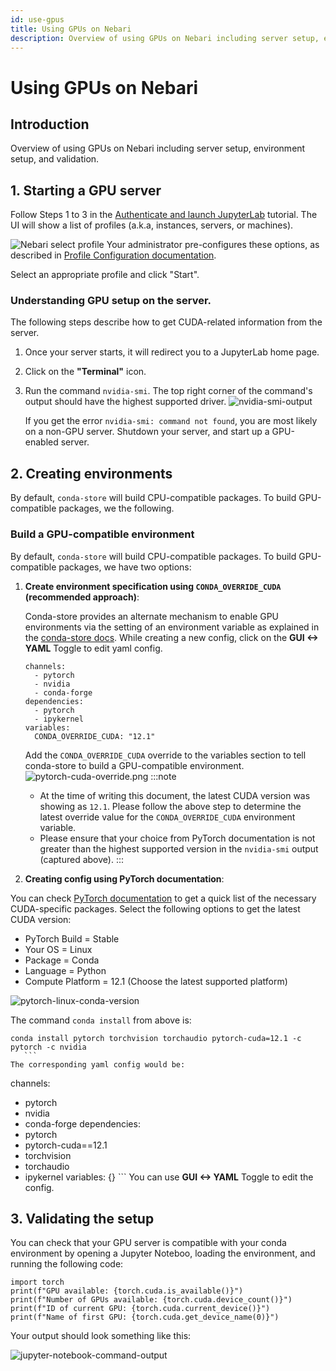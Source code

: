 ```yaml
---
id: use-gpus
title: Using GPUs on Nebari
description: Overview of using GPUs on Nebari including server setup, environment setup, and validation.
---
```


# Using GPUs on Nebari
## Introduction
Overview of using GPUs on Nebari including server setup, environment setup, and validation.

## 1. Starting a GPU server

Follow Steps 1 to 3 in the [Authenticate and launch JupyterLab][login-with-keycloak] tutorial. The UI will show a list of profiles (a.k.a, instances, servers, or machines).

![Nebari select profile](/img/how-tos/nebari_select_profile.png)
Your administrator pre-configures these options, as described in [Profile Configuration documentation][profile-configuration].

Select an appropriate profile and click "Start".

### Understanding GPU setup on the server.
The following steps describe how to get CUDA-related information from the server.
1. Once your server starts, it will redirect you to a JupyterLab home page.
2. Click on the **"Terminal"** icon.
3. Run the command `nvidia-smi`. The top right corner of the command's output should have the highest supported driver.
    ![nvidia-smi-output](/img/how-tos/nvidia-smi-output.png)

    If you get the error `nvidia-smi: command not found`, you are most likely on a non-GPU server. Shutdown your server, and start up a GPU-enabled server.

## 2. Creating environments

By default, `conda-store` will build CPU-compatible packages. To build GPU-compatible packages, we the following.
### Build a GPU-compatible environment
By default, `conda-store` will build CPU-compatible packages. To build GPU-compatible packages, we have two options:
1. **Create environment specification using `CONDA_OVERRIDE_CUDA` (recommended approach)**:

    Conda-store provides an alternate mechanism to enable GPU environments via the setting of an environment variable as explained in the [conda-store docs](https://conda.store/conda-store-ui/tutorials/create-envs#set-environment-variables).
    While creating a new config, click on the **GUI <-> YAML** Toggle to edit yaml config.
    ```
    channels:
      - pytorch
      - nvidia
      - conda-forge
    dependencies:
      - pytorch
      - ipykernel
    variables:
      CONDA_OVERRIDE_CUDA: "12.1"
    ```

    Add the `CONDA_OVERRIDE_CUDA` override to the variables section to tell conda-store to build a GPU-compatible environment.
    ![pytorch-cuda-override.png](/img/how-tos/pytorch-cuda-override.png)
    :::note
    - At the time of writing this document, the latest CUDA version was showing as `12.1`. Please follow the above step to determine the latest override value for the `CONDA_OVERRIDE_CUDA` environment variable.
    - Please ensure that your choice from PyTorch documentation is not greater than the highest supported version in the `nvidia-smi` output (captured above).
    :::

2. **Creating config using PyTorch documentation**:

You can check [PyTorch documentation](https://pytorch.org/get-started/locally/) to get a quick list of the necessary CUDA-specific packages.
Select the following options to get the latest CUDA version:
 - PyTorch Build = Stable
 - Your OS          = Linux
 - Package          = Conda
 - Language         = Python
 - Compute Platform = 12.1 (Choose the latest supported platform)

![pytorch-linux-conda-version](/img/how-tos/pytorch-linux-conda-version.png)

The command `conda install` from above is:
 ```
 conda install pytorch torchvision torchaudio pytorch-cuda=12.1 -c pytorch -c nvidia
    ```
The corresponding yaml config would be:
 ```
 channels:
   - pytorch
   - nvidia
   - conda-forge
 dependencies:
   - pytorch
   - pytorch-cuda==12.1
   - torchvision
   - torchaudio
   - ipykernel
 variables: {}
    ```
You can use **GUI <-> YAML** Toggle to edit the config.


## 3. Validating the setup
You can check that your GPU server is compatible with your conda environment by opening a Jupyter Noteboo, loading the environment, and running the following code:
```
import torch
print(f"GPU available: {torch.cuda.is_available()}")
print(f"Number of GPUs available: {torch.cuda.device_count()}")
print(f"ID of current GPU: {torch.cuda.current_device()}")
print(f"Name of first GPU: {torch.cuda.get_device_name(0)}")
```
Your output should look something like this:

![jupyter-notebook-command-output](/img/how-tos/pytorch-cuda-check.png)

<!-- Internal links -->
[profile-configuration]: /docs/explanations/profile-configuration
[login-with-keycloak]: /docs/tutorials/login-keycloak
